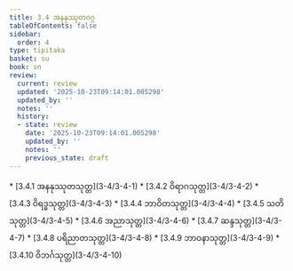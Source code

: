 ```yaml
---
title: 3.4 အနနုဿုတဝဂ္ဂ
tableOfContents: false
sidebar:
  order: 4
type: tipitaka
basket: su
book: sn
review:
  current: review
  updated: '2025-10-23T09:14:01.005298'
  updated_by: ''
  notes: ''
  history:
  - state: review
    date: '2025-10-23T09:14:01.005298'
    updated_by: ''
    notes: ''
    previous_state: draft
---
```



<ReviewStatus review={frontmatter.review} showDetails={true} />

<HypothesisAnnotation frontmatter={frontmatter} />

<DynamicBreadcrumb />



<TableOfContents book="sn" section="3.4">
* [3.4.1 အနနုဿုတသုတ္တ](3-4/3-4-1)
* [3.4.2 ဝိရာဂသုတ္တ](3-4/3-4-2)
* [3.4.3 ဝိရဒ္ဓသုတ္တ](3-4/3-4-3)
* [3.4.4 ဘာဝိတသုတ္တ](3-4/3-4-4)
* [3.4.5 သတိသုတ္တ](3-4/3-4-5)
* [3.4.6 အညာသုတ္တ](3-4/3-4-6)
* [3.4.7 ဆန္ဒသုတ္တ](3-4/3-4-7)
* [3.4.8 ပရိညာတသုတ္တ](3-4/3-4-8)
* [3.4.9 ဘာဝနာသုတ္တ](3-4/3-4-9)
* [3.4.10 ဝိဘင်္ဂသုတ္တ](3-4/3-4-10)
</TableOfContents>